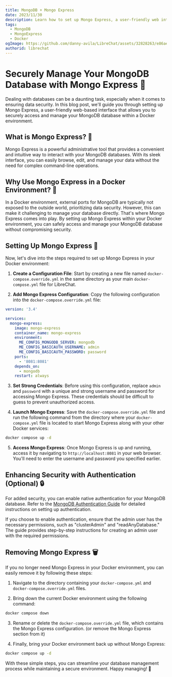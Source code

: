 ```yaml
---
title: MongoDB + Mongo Express
date: 2023/11/30
description: Learn how to set up Mongo Express, a user-friendly web interface, to securely access and manage your MongoDB database within a Docker environment.
tags:
  - MongoDB
  - MongoExpress
  - Docker
ogImage: https://github.com/danny-avila/LibreChat/assets/32828263/e86ae650-d18b-4d77-900c-daf02d535c27
authorid: librechat
---
```


# Securely Manage Your MongoDB Database with Mongo Express 🔑

Dealing with databases can be a daunting task, especially when it comes to ensuring data security. In this blog post, we'll guide you through setting up Mongo Express, a user-friendly web-based interface that allows you to securely access and manage your MongoDB database within a Docker environment.

## What is Mongo Express? 🤔

Mongo Express is a powerful administrative tool that provides a convenient and intuitive way to interact with your MongoDB databases. With its sleek interface, you can easily browse, edit, and manage your data without the need for complex command-line operations.

## Why Use Mongo Express in a Docker Environment? 🐳

In a Docker environment, external ports for MongoDB are typically not exposed to the outside world, prioritizing data security. However, this can make it challenging to manage your database directly. That's where Mongo Express comes into play. By setting up Mongo Express within your Docker environment, you can safely access and manage your MongoDB database without compromising security.

## Setting Up Mongo Express 🚀

Now, let's dive into the steps required to set up Mongo Express in your Docker environment:

1. **Create a Configuration File**: Start by creating a new file named `docker-compose.override.yml` in the same directory as your main `docker-compose.yml` file for LibreChat.

2. **Add Mongo Express Configuration**: Copy the following configuration into the `docker-compose.override.yml` file:

```yaml filename="docker-compose.override.yml"
version: '3.4'

services:
  mongo-express:
    image: mongo-express
    container_name: mongo-express
    environment:
      ME_CONFIG_MONGODB_SERVER: mongodb
      ME_CONFIG_BASICAUTH_USERNAME: admin
      ME_CONFIG_BASICAUTH_PASSWORD: password
    ports:
      - '8081:8081'
    depends_on:
      - mongodb
    restart: always
```

3. **Set Strong Credentials**: Before using this configuration, replace `admin` and `password` with a unique and strong username and password for accessing Mongo Express. These credentials should be difficult to guess to prevent unauthorized access.

4. **Launch Mongo Express**: Save the `docker-compose.override.yml` file and run the following command from the directory where your `docker-compose.yml` file is located to start Mongo Express along with your other Docker services:

```sh filename="Launch the containers"
docker compose up -d
```

5. **Access Mongo Express**: Once Mongo Express is up and running, access it by navigating to `http://localhost:8081` in your web browser. You'll need to enter the username and password you specified earlier.

## Enhancing Security with Authentication (Optional) 🔒

For added security, you can enable native authentication for your MongoDB database. Refer to the [MongoDB Authentication Guide](/docs/configuration/mongodb/mongodb_auth) for detailed instructions on setting up authentication.

If you choose to enable authentication, ensure that the admin user has the necessary permissions, such as "clusterAdmin" and "readAnyDatabase." The guide provides step-by-step instructions for creating an admin user with the required permissions.

## Removing Mongo Express 🗑️

If you no longer need Mongo Express in your Docker environment, you can easily remove it by following these steps:

1. Navigate to the directory containing your `docker-compose.yml` and `docker-compose.override.yml` files.

2. Bring down the current Docker environment using the following command:

```sh filename="Bring down the current Docker environment"
docker compose down
```

3. Rename or delete the `docker-compose.override.yml` file, which contains the Mongo Express configuration. (or remove the Mongo Express section from it)

4. Finally, bring your Docker environment back up without Mongo Express:

```sh filename="Bring your Docker environment back up without Mongo Express"
docker compose up -d
```

With these simple steps, you can streamline your database management process while maintaining a secure environment. Happy managing! 🎉